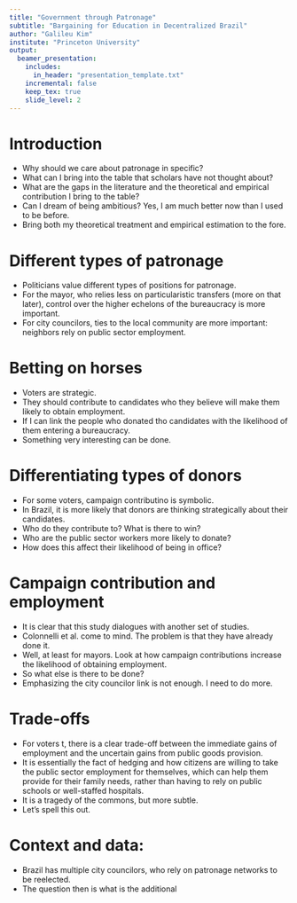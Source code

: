 ```yaml
---
title: "Government through Patronage"
subtitle: "Bargaining for Education in Decentralized Brazil"
author: "Galileu Kim"
institute: "Princeton University"
output:
  beamer_presentation:
    includes:
      in_header: "presentation_template.txt"
    incremental: false
    keep_tex: true
    slide_level: 2
---
```


# Introduction

- Why should we care about patronage in specific?
- What can I bring into the table that scholars have not thought about?
- What are the gaps in the literature and the theoretical and empirical contribution I bring to the table?
- Can I dream of being ambitious? Yes, I am much better now than I used to be before.
- Bring both my theoretical treatment and empirical estimation to the fore.

# Different types of patronage
- Politicians value different types of positions for patronage.
- For the mayor, who relies less on particularistic transfers (more on that later), control over the higher echelons of the bureaucracy is more important.
- For city councilors, ties to the local community are more important: neighbors rely on public sector employment.

# Betting on horses
- Voters are strategic.
- They should contribute to candidates who they believe will make them likely to obtain employment.
- If I can link the people who donated tho candidates with the likelihood of them entering a bureaucracy.
- Something very interesting can be done.

# Differentiating types of donors
- For some voters, campaign contributino is symbolic.
- In Brazil, it is more likely that donors are thinking strategically about their candidates.
- Who do they contribute to? What is there to win?
- Who are the public sector workers more likely to donate?
- How does this affect their likelihood of being in office?

# Campaign contribution and employment
- It is clear that this study dialogues with another set of studies.
- Colonnelli et al. come to mind. The problem is that they have already done it.
- Well, at least for mayors. Look at how campaign contributions increase the likelihood of obtaining employment.
- So what else is there to be done?
- Emphasizing the city councilor link is not enough. I need to do more.

# Trade-offs
- For voters t, there is a clear trade-off between the immediate gains of employment and the uncertain gains from public goods provision.
- It is essentially the fact of hedging and how citizens are willing to take the public sector employment for themselves, which can help them provide for their family needs, rather than having to rely on public schools or well-staffed hospitals.
- It is a tragedy of the commons, but more subtle.
- Let's spell this out.

# Context and data:
- Brazil has multiple city councilors, who rely on patronage networks to be reelected.
- The question then is what is the additional 